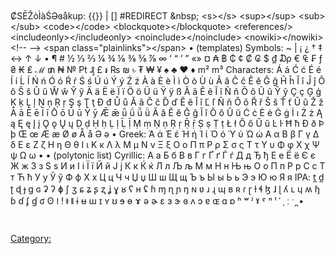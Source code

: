 <article id="18172598" title=User talk:Aravi black>
	<talkpage id="18172598" title="User talk:Aravi black">
₡ЅĒŽòÌàŚƏɞåkup: {{}}   {{{}}}   |   []   [[]]   [[Category:]]   #REDIRECT [[]]   &amp;nbsp;   &lt;s&gt;&lt;/s&gt;   &lt;sup&gt;&lt;/sup&gt;   &lt;sub&gt;&lt;/sub&gt;   &lt;code&gt;&lt;/code&gt;   &lt;blockquote&gt;&lt;/blockquote&gt;      {{Reflist}}   &lt;references/&gt;   &lt;includeonly&gt;&lt;/includeonly&gt;   &lt;noinclude&gt;&lt;/noinclude&gt;   {{DEFAULTSORT:}}   &lt;nowiki&gt;&lt;/nowiki&gt;   &lt;!-- --&gt;  &lt;span class=&quot;plainlinks&quot;&gt;&lt;/span&gt;  •  (templates)
Symbols: ~ | ¡ ¿ † ‡ ↔ ↑ ↓ • ¶   # ½ ⅓ ⅔ ¼ ¾ ⅛ ⅜ ⅝ ⅞ ∞   ‘ “ ’ ” «»   ¤ ₳ ฿ ₵ ¢ ₡ ₢ $ ₫ ₯ € ₠ ₣ ƒ ₴ ₭ ₤ ℳ ₥ ₦ № ₧ ₰ £ ៛ ₨ ₪ ৳ ₮ ₩ ¥   ♠ ♣ ♥ ♦  m² m³
Characters: Á á Ć ć É é Í í Ĺ ĺ Ń ń Ó ó Ŕ ŕ Ś ś Ú ú Ý ý Ź ź   À à È è Ì ì Ò ò Ù ù   Â â Ĉ ĉ Ê ê Ĝ ĝ Ĥ ĥ Î î Ĵ ĵ Ô ô Ŝ ŝ Û û Ŵ ŵ Ŷ ŷ   Ä ä Ë ë Ï ï Ö ö Ü ü Ÿ ÿ   ß   Ã ã Ẽ ẽ Ĩ ĩ Ñ ñ Õ õ Ũ ũ Ỹ ỹ   Ç ç Ģ ģ Ķ ķ Ļ ļ Ņ ņ Ŗ ŗ Ş ş Ţ ţ   Đ đ   Ů ů   Ǎ ǎ Č č Ď ď Ě ě Ǐ ǐ Ľ ľ Ň ň Ǒ ǒ Ř ř Š š Ť ť Ǔ ǔ Ž ž   Ā ā Ē ē Ī ī Ō ō Ū ū Ȳ ȳ Ǣ ǣ   ǖ ǘ ǚ ǜ   Ă ă Ĕ ĕ Ğ ğ Ĭ ĭ Ŏ ŏ Ŭ ŭ   Ċ ċ Ė ė Ġ ġ İ ı Ż ż   Ą ą Ę ę Į į Ǫ ǫ Ų ų   Ḍ ḍ Ḥ ḥ Ḷ ḷ Ḹ ḹ Ṃ ṃ Ṇ ṇ Ṛ ṛ Ṝ ṝ Ṣ ṣ Ṭ ṭ   Ł ł   Ő ő Ű ű   Ŀ ŀ   Ħ ħ   Ð ð Þ þ   Œ œ   Æ æ Ø ø Å å   Ə ə  •  {{Unicode|}}
Greek: Ά ά Έ έ Ή ή Ί ί Ό ό Ύ ύ Ώ ώ   Α α Β β Γ γ Δ δ   Ε ε Ζ ζ Η η Θ θ   Ι ι Κ κ Λ λ Μ μ   Ν ν Ξ ξ Ο ο Π π   Ρ ρ Σ σ ς Τ τ Υ υ   Φ φ Χ χ Ψ ψ Ω ω  •  {{lang|grc|}}  •  (polytonic list)
Cyrillic: А а Б б В в Г г   Ґ ґ Ѓ ѓ Д д Ђ ђ   Е е Ё ё Є є Ж ж   З з Ѕ ѕ И и І і   Ї ї Й й Ј ј К к   Ќ ќ Л л Љ љ М м   Н н Њ њ О о П п   Р р С с Т т Ћ ћ   У у Ў ў Ф ф Х х   Ц ц Ч ч Џ џ Ш ш   Щ щ Ъ ъ Ы ы Ь ь   Э э Ю ю Я я  
IPA: t̪ d̪ ʈ ɖ ɟ ɡ ɢ ʡ ʔ   ɸ ʃ ʒ ɕ ʑ ʂ ʐ ʝ ɣ ʁ ʕ ʜ ʢ ɦ   ɱ ɳ ɲ ŋ ɴ   ʋ ɹ ɻ ɰ   ʙ ʀ ɾ ɽ   ɫ ɬ ɮ ɺ ɭ ʎ ʟ   ɥ ʍ ɧ   ɓ ɗ ʄ ɠ ʛ   ʘ ǀ ǃ ǂ ǁ   ɨ ʉ ɯ   ɪ ʏ ʊ   ɘ ɵ ɤ   ə ɚ   ɛ ɜ ɝ ɞ ʌ ɔ   ɐ ɶ ɑ ɒ   ʰ ʷ ʲ ˠ ˤ ⁿ ˡ   ˈ ˌ ː ˑ ̪   •  {{IPA|}}
	</talkpage>
</article>